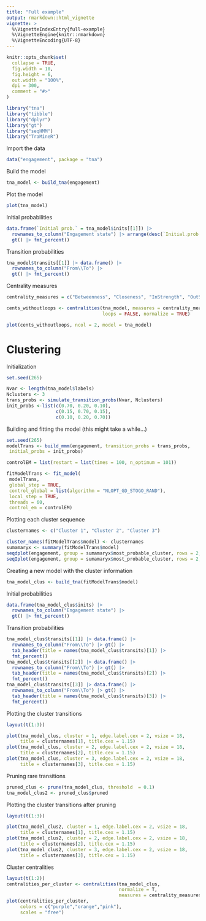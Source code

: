 ```yaml
---
title: "Full example"
output: rmarkdown::html_vignette
vignette: >
  %\VignetteIndexEntry{full-example}
  %\VignetteEngine{knitr::rmarkdown}
  %\VignetteEncoding{UTF-8}
---
```


```r
knitr::opts_chunk$set(
  collapse = TRUE,
  fig.width = 10,
  fig.height = 6,
  out.width = "100%",
  dpi = 300,
  comment = "#>"
)
```

```r
library("tna")
library("tibble")
library("dplyr")
library("gt")
library("seqHMM")
library("TraMineR")
```

Import the data
```r
data("engagement", package = "tna")
```

Build the model
```r
tna_model <- build_tna(engagement)
```

Plot the model
```r
plot(tna_model)
```

Initial probabilities
```r
data.frame(`Initial prob.` = tna_model$inits[[1]]) |> 
  rownames_to_column("Engagement state") |> arrange(desc(`Initial.prob.`)) |> 
  gt() |> fmt_percent()
```

Transition probabilities
```r
tna_model$transits[[1]] |> data.frame() |> 
  rownames_to_column("From\\To") |> 
  gt() |> fmt_percent()
```

Centrality measures
```r
centrality_measures = c("Betweenness", "Closeness", "InStrength", "OutStrength")

cents_withoutloops <- centralities(tna_model, measures = centrality_measures, 
                                   loops = FALSE, normalize = TRUE)

plot(cents_withoutloops, ncol = 2, model = tna_model)  
```


# Clustering

Initialization
```r
set.seed(265)

Nvar <- length(tna_model$labels)
Nclusters <- 3
trans_probs <- simulate_transition_probs(Nvar, Nclusters)
init_probs <-list(c(0.70, 0.20, 0.10), 
                  c(0.15, 0.70, 0.15), 
                  c(0.10, 0.20, 0.70))
```

Building and fitting the model (this might take a while...)
```r
set.seed(265)
modelTrans <- build_mmm(engagement, transition_probs = trans_probs,
 initial_probs = init_probs)

controlEM = list(restart = list(times = 100, n_optimum = 101))

fitModelTrans <- fit_model(
 modelTrans, 
 global_step = TRUE,
 control_global = list(algorithm = "NLOPT_GD_STOGO_RAND"),
 local_step = TRUE,
 threads = 60,
 control_em = controlEM)
```

Plotting each cluster sequence
```r
clusternames <- c("Cluster 1", "Cluster 2", "Cluster 3")

cluster_names(fitModelTrans$model) <- clusternames
sumamaryx <- summary(fitModelTrans$model)
seqdplot(engagement, group = sumamaryx$most_probable_cluster, rows = 2, cols = 2)  
seqIplot(engagement, group = sumamaryx$most_probable_cluster, rows = 2, cols = 2)   
```



Creating a new model with the cluster information
```r
tna_model_clus <- build_tna(fitModelTrans$model)
```


Initial probabilities
```r
data.frame(tna_model_clus$inits) |> 
  rownames_to_column("Engagement state") |>  
  gt() |> fmt_percent()
```

Transition probabilities

```r
tna_model_clus$transits[[1]] |> data.frame() |> 
  rownames_to_column("From\\To") |> gt() |>
  tab_header(title = names(tna_model_clus$transits)[1]) |>
  fmt_percent()
tna_model_clus$transits[[2]] |> data.frame() |> 
  rownames_to_column("From\\To") |> gt() |>
  tab_header(title = names(tna_model_clus$transits)[2]) |>
  fmt_percent()
tna_model_clus$transits[[3]] |> data.frame() |> 
  rownames_to_column("From\\To") |> gt() |>
  tab_header(title = names(tna_model_clus$transits)[3]) |>
  fmt_percent()
```

 

Plotting the cluster transitions
```r
layout(t(1:3))

plot(tna_model_clus, cluster = 1, edge.label.cex = 2, vsize = 18, 
     title = clusternames[1], title.cex = 1.15)
plot(tna_model_clus, cluster = 2, edge.label.cex = 2, vsize = 18, 
     title = clusternames[2], title.cex = 1.15)
plot(tna_model_clus, cluster = 3, edge.label.cex = 2, vsize = 18, 
     title = clusternames[3], title.cex = 1.15)
```

Pruning rare transitions
```r
pruned_clus <- prune(tna_model_clus, threshold  = 0.1)
tna_model_clus2 <- pruned_clus$pruned
```

Plotting the cluster transitions after pruning
```r
layout(t(1:3))

plot(tna_model_clus2, cluster = 1, edge.label.cex = 2, vsize = 18, 
     title = clusternames[1], title.cex = 1.15)
plot(tna_model_clus2, cluster = 2, edge.label.cex = 2, vsize = 18, 
     title = clusternames[2], title.cex = 1.15)
plot(tna_model_clus2, cluster = 3, edge.label.cex = 2, vsize = 18, 
     title = clusternames[3], title.cex = 1.15)
```



Cluster centralities
```r
layout(t(1:2))
centralities_per_cluster <- centralities(tna_model_clus, 
                                         normalize = T, 
                                         measures = centrality_measures) 
plot(centralities_per_cluster, 
     colors = c("purple","orange","pink"),
     scales = "free")
```


